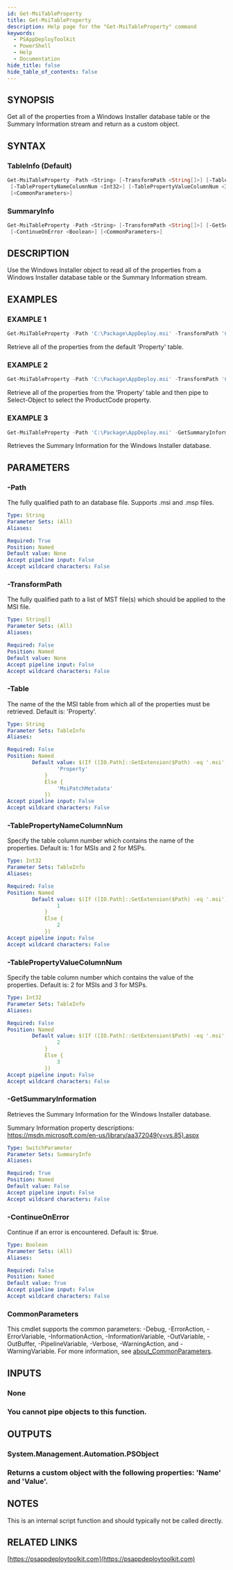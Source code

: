 ```yaml
---
id: Get-MsiTableProperty
title: Get-MsiTableProperty
description: Help page for the "Get-MsiTableProperty" command
keywords:
  - PSAppDeployToolkit
  - PowerShell
  - Help
  - Documentation
hide_title: false
hide_table_of_contents: false
---
```


## SYNOPSIS

Get all of the properties from a Windows Installer database table or the Summary Information stream and return as a custom object.

## SYNTAX

### TableInfo (Default)

```powershell
Get-MsiTableProperty -Path <String> [-TransformPath <String[]>] [-Table <String>]
 [-TablePropertyNameColumnNum <Int32>] [-TablePropertyValueColumnNum <Int32>] [-ContinueOnError <Boolean>]
 [<CommonParameters>]
```

### SummaryInfo

```powershell
Get-MsiTableProperty -Path <String> [-TransformPath <String[]>] [-GetSummaryInformation]
 [-ContinueOnError <Boolean>] [<CommonParameters>]
```

## DESCRIPTION

Use the Windows Installer object to read all of the properties from a Windows Installer database table or the Summary Information stream.

## EXAMPLES

### EXAMPLE 1

```powershell
Get-MsiTableProperty -Path 'C:\Package\AppDeploy.msi' -TransformPath 'C:\Package\AppDeploy.mst'
```

Retrieve all of the properties from the default 'Property' table.

### EXAMPLE 2

```powershell
Get-MsiTableProperty -Path 'C:\Package\AppDeploy.msi' -TransformPath 'C:\Package\AppDeploy.mst' -Table 'Property' | Select-Object -ExpandProperty ProductCode
```

Retrieve all of the properties from the 'Property' table and then pipe to Select-Object to select the ProductCode property.

### EXAMPLE 3

```powershell
Get-MsiTableProperty -Path 'C:\Package\AppDeploy.msi' -GetSummaryInformation
```

Retrieves the Summary Information for the Windows Installer database.

## PARAMETERS

### -Path

The fully qualified path to an database file.
Supports .msi and .msp files.

```yaml
Type: String
Parameter Sets: (All)
Aliases:

Required: True
Position: Named
Default value: None
Accept pipeline input: False
Accept wildcard characters: False
```

### -TransformPath

The fully qualified path to a list of MST file(s) which should be applied to the MSI file.

```yaml
Type: String[]
Parameter Sets: (All)
Aliases:

Required: False
Position: Named
Default value: None
Accept pipeline input: False
Accept wildcard characters: False
```

### -Table

The name of the the MSI table from which all of the properties must be retrieved.
Default is: 'Property'.

```yaml
Type: String
Parameter Sets: TableInfo
Aliases:

Required: False
Position: Named
        Default value: $(If ([IO.Path]::GetExtension($Path) -eq '.msi') {
                'Property'
            }
            Else {
                'MsiPatchMetadata'
            })
Accept pipeline input: False
Accept wildcard characters: False
```

### -TablePropertyNameColumnNum

Specify the table column number which contains the name of the properties.
Default is: 1 for MSIs and 2 for MSPs.

```yaml
Type: Int32
Parameter Sets: TableInfo
Aliases:

Required: False
Position: Named
        Default value: $(If ([IO.Path]::GetExtension($Path) -eq '.msi') {
                1
            }
            Else {
                2
            })
Accept pipeline input: False
Accept wildcard characters: False
```

### -TablePropertyValueColumnNum

Specify the table column number which contains the value of the properties.
Default is: 2 for MSIs and 3 for MSPs.

```yaml
Type: Int32
Parameter Sets: TableInfo
Aliases:

Required: False
Position: Named
        Default value: $(If ([IO.Path]::GetExtension($Path) -eq '.msi') {
                2
            }
            Else {
                3
            })
Accept pipeline input: False
Accept wildcard characters: False
```

### -GetSummaryInformation

Retrieves the Summary Information for the Windows Installer database.

Summary Information property descriptions: https://msdn.microsoft.com/en-us/library/aa372049(v=vs.85).aspx

```yaml
Type: SwitchParameter
Parameter Sets: SummaryInfo
Aliases:

Required: True
Position: Named
Default value: False
Accept pipeline input: False
Accept wildcard characters: False
```

### -ContinueOnError

Continue if an error is encountered.
Default is: $true.

```yaml
Type: Boolean
Parameter Sets: (All)
Aliases:

Required: False
Position: Named
Default value: True
Accept pipeline input: False
Accept wildcard characters: False
```

### CommonParameters

This cmdlet supports the common parameters: -Debug, -ErrorAction, -ErrorVariable, -InformationAction, -InformationVariable, -OutVariable, -OutBuffer, -PipelineVariable, -Verbose, -WarningAction, and -WarningVariable. For more information, see [about_CommonParameters](http://go.microsoft.com/fwlink/?LinkID=113216).

## INPUTS

### None

### You cannot pipe objects to this function.
## OUTPUTS

### System.Management.Automation.PSObject

### Returns a custom object with the following properties: 'Name' and 'Value'.
## NOTES
This is an internal script function and should typically not be called directly.

## RELATED LINKS

[https://psappdeploytoolkit.com](https://psappdeploytoolkit.com)
